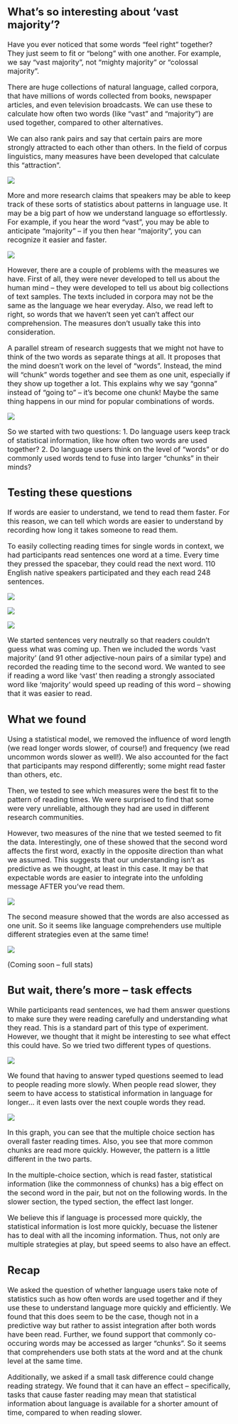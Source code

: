 <font size = 3>

## What's so interesting about 'vast majority'?

Have you ever noticed that some words "feel right" together? They just seem to fit or "belong" with one another. For example, we say "vast majority", not "mighty majority" or "colossal majority". 

There are huge collections of natural language, called corpora, that have millions of words collected from books, newspaper articles, and even television broadcasts. We can use these to calculate how often two words (like "vast" and "majority") are used together, compared to other alternatives.

We can also rank pairs and say that certain pairs are more strongly attracted to each other than others. In the field of corpus linguistics, many measures have been developed that calculate this "attraction". 

![](img_research/colloc_scale.png)

More and more research claims that speakers may be able to keep track of these sorts of statistics about patterns in language use. It may be a big part of how we understand language so effortlessly. For example, if you hear the word "vast", you may be able to anticipate "majority" -- if you then hear "majority", you can recognize it easier and faster. 

![](img_research/vast_majority.png)

However, there are a couple of problems with the measures we have. First of all, they were never developed to tell us about the human mind -- they were developed to tell us about big collections of text samples. The texts included in corpora may not be the same as the language we hear everyday. Also, we read left to right, so words that we haven't seen yet can't affect our comprehension. The measures don't usually take this into consideration.

A parallel stream of research suggests that we might not have to think of the two words as separate things at all. It proposes that the mind doesn't work on the level of "words". Instead, the mind will "chunk" words together and see them as one unit, especially if they show up together a lot. This explains why we say "gonna" instead of "going to" -- it's become one chunk! Maybe the same thing happens in our mind for popular combinations of words.

![](img_research/vast_majority2.png)

So we started with two questions: 
1. Do language users keep track of statistical information, like how often two words are used together?
2. Do language users think on the level of "words" or do commonly used words tend to fuse into larger "chunks" in their minds?



## Testing these questions

If words are easier to understand, we tend to read them faster. For this reason, we can tell which words are easier to understand by recording how long it takes someone to read them. 

To easily collecting reading times for single words in context, we had participants read sentences one word at a time. Every time they pressed the spacebar, they could read the next word. 110 English native speakers participated and they each read 248 sentences.

![](img_research/spr1.png)

![](img_research/spr2.png)

![](img_research/spr3.png)

We started sentences very neutrally so that readers couldn't guess what was coming up. Then we included the words 'vast majority' (and 91 other adjective-noun pairs of a similar type) and recorded the reading time to the second word. We wanted to see if reading a word like 'vast' then reading a strongly associated word like 'majority' would speed up reading of this word -- showing that it was easier to read.



## What we found

Using a statistical model, we removed the influence of word length (we read longer words slower, of course!) and frequency (we read uncommon words slower as well!). We also accounted for the fact that participants may respond differently; some might read faster than others, etc.

Then, we tested to see which measures were the best fit to the pattern of reading times. We were surprised to find that some were very unreliable, although they had are used in different research communities. 

However, two measures of the nine that we tested seemed to fit the data. Interestingly, one of these showed that the second word affects the first word, exactly in the opposite direction than what we assumed. This suggests that our understanding isn't as predictive as we thought, at least in this case. It may be that expectable words are easier to integrate into the unfolding message AFTER you've read them.

![](img_research/vast_majority3.png)

The second measure showed that the words are also accessed as one unit. So it seems like language comprehenders use multiple different strategies even at the same time!

![](img_research/vast_majority2.png)

(Coming soon -- full stats)

## But wait, there's more -- task effects

While participants read sentences, we had them answer questions to make sure they were reading carefully and understanding what they read. This is a standard part of this type of experiment. However, we thought that it might be interesting to see what effect this could have. So we tried two different types of questions. 

![](img_research/tasks.png)

We found that having to answer typed questions seemed to lead to people reading more slowly. When people read slower, they seem to have access to statistical information in language for longer... it even lasts over the next couple words they read.

![](img_research/task_graph.png)

In this graph, you can see that the multiple choice section has overall faster reading times. Also, you see that more common chunks are read more quickly. However, the pattern is a little different in the two parts.

In the multiple-choice section, which is read faster, statistical information (like the commonness of chunks) has a big effect on the second word in the pair, but not on the following words. In the slower section, the typed section, the effect last longer.

We believe this if language is processed more quickly, the statistical information is lost more quickly, becuase the listener has to deal with all the incoming information. Thus, not only are multiple strategies at play, but speed seems to also have an effect.

## Recap
We asked the question of whether language users take note of statistics such as how often words are used together and if they use these to understand language more quickly and efficiently. We found that this does seem to be the case, though not in a predictive way but rather to assist integration after both words have been read. Further, we found support that commonly co-occuring words may be accessed as larger "chunks". So it seems that comprehenders use both stats at the word and at the chunk level at the same time. 

Additionally, we asked if a small task difference could change reading strategy. We found that it can have an effect -- specifically, tasks that cause faster reading may mean that statistical information about language is available for a shorter amount of time, compared to when reading slower. 

</font>